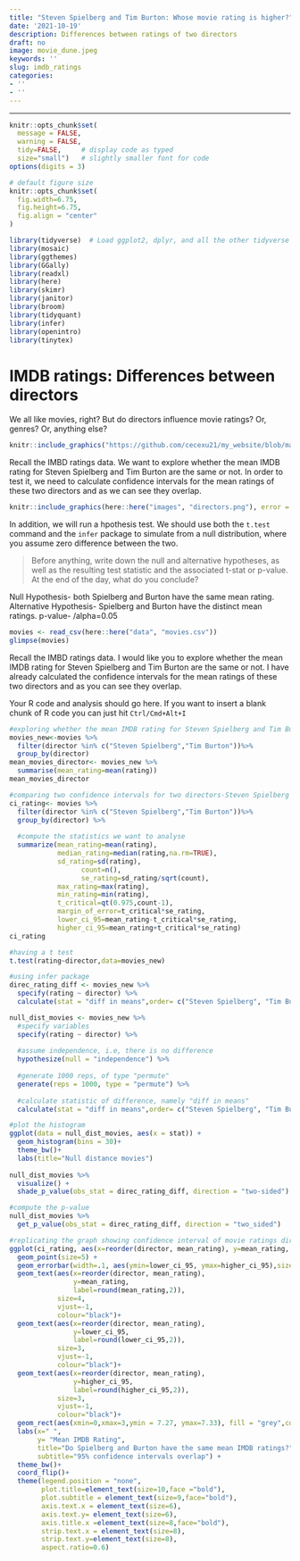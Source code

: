 ```yaml
---
title: "Steven Spielberg and Tim Burton: Whose movie rating is higher?"
date: '2021-10-19'
description: Differences between ratings of two directors
draft: no
image: movie_dune.jpeg
keywords: ''
slug: imdb_ratings
categories:
- ''
- ''
---
```


---

```r
knitr::opts_chunk$set(
  message = FALSE, 
  warning = FALSE, 
  tidy=FALSE,     # display code as typed
  size="small")   # slightly smaller font for code
options(digits = 3)

# default figure size
knitr::opts_chunk$set(
  fig.width=6.75, 
  fig.height=6.75,
  fig.align = "center"
)
```


```r
library(tidyverse)  # Load ggplot2, dplyr, and all the other tidyverse packages
library(mosaic)
library(ggthemes)
library(GGally)
library(readxl)
library(here)
library(skimr)
library(janitor)
library(broom)
library(tidyquant)
library(infer)
library(openintro)
library(tinytex)
```
# IMDB ratings: Differences between directors

We all like movies, right? But do directors influence movie ratings? Or, genres? Or, anything else?
```r
knitr::include_graphics("https://github.com/cecexu21/my_website/blob/main/steven.jpeg")
```




Recall the IMBD ratings data. We want to explore whether the mean IMDB rating for Steven Spielberg and Tim Burton are the same or not. In order to test it, we need to calculate confidence intervals for the mean ratings of these two directors and as we can see they overlap. 


```r
knitr::include_graphics(here::here("images", "directors.png"), error = FALSE)
```


In addition, we will run a hpothesis test. We should use both the `t.test` command and the `infer` package to simulate from a null distribution, where you assume zero difference between the two.

> Before anything, write down the null and alternative hypotheses, as well as the resulting test statistic and the associated t-stat or p-value. At the end of the day, what do you conclude?


Null Hypothesis- both Spielberg and Burton have the same mean rating.
Alternative Hypothesis- Spielberg and Burton have the distinct mean ratings.
p-value- /alpha=0.05


```r
movies <- read_csv(here::here("data", "movies.csv"))
glimpse(movies)
```
Recall the IMBD ratings data. I would like you to explore whether the mean IMDB rating for Steven Spielberg and Tim Burton are the same or not. I have already calculated the confidence intervals for the mean ratings of these two directors and as you can see they overlap. 

Your R code and analysis should go here. If you want to insert a blank chunk of R code you can just hit `Ctrl/Cmd+Alt+I` 

```r

#exploring whether the mean IMDB rating for Steven Spielberg and Tim Burton are the same or not
movies_new<-movies %>%
  filter(director %in% c("Steven Spielberg","Tim Burton"))%>%
  group_by(director) 
mean_movies_director<- movies_new %>%
  summarise(mean_rating=mean(rating))
mean_movies_director

#comparing two confidence intervals for two directors-Steven Spielberg and Tim Burton
ci_rating<- movies %>%
  filter(director %in% c("Steven Spielberg","Tim Burton"))%>%
  group_by(director) %>%
  
  #compute the statistics we want to analyse
  summarize(mean_rating=mean(rating),
            median_rating=median(rating,na.rm=TRUE),
            sd_rating=sd(rating),
                  count=n(),
                  se_rating=sd_rating/sqrt(count),
            max_rating=max(rating),
            min_rating=min(rating),
            t_critical=qt(0.975,count-1),
            margin_of_error=t_critical*se_rating,
            lower_ci_95=mean_rating-t_critical*se_rating,
            higher_ci_95=mean_rating+t_critical*se_rating)
ci_rating

#having a t test
t.test(rating~director,data=movies_new)

#using infer package
direc_rating_diff <- movies_new %>%
  specify(rating ~ director) %>%
  calculate(stat = "diff in means",order= c("Steven Spielberg", "Tim Burton"))

null_dist_movies <- movies_new %>%
  #specify variables
  specify(rating ~ director) %>%
  
  #assume independence, i.e, there is no difference
  hypothesize(null = "independence") %>%
  
  #generate 1000 reps, of type "permute"
  generate(reps = 1000, type = "permute") %>%
  
  #calculate statistic of difference, namely "diff in means"
  calculate(stat = "diff in means",order= c("Steven Spielberg", "Tim Burton"))

#plot the histogram
ggplot(data = null_dist_movies, aes(x = stat)) +
  geom_histogram(bins = 30)+
  theme_bw()+
  labs(title="Null distance movies")
  
null_dist_movies %>% 
  visualize() +
  shade_p_value(obs_stat = direc_rating_diff, direction = "two-sided")

#compute the p-value
null_dist_movies %>%
  get_p_value(obs_stat = direc_rating_diff, direction = "two_sided")
```


```r
#replicating the graph showing confidence interval of movie ratings directed by two directors
ggplot(ci_rating, aes(x=reorder(director, mean_rating), y=mean_rating, colour=director)) +
  geom_point(size=5) +
  geom_errorbar(width=.1, aes(ymin=lower_ci_95, ymax=higher_ci_95),size=3) + 
  geom_text(aes(x=reorder(director, mean_rating),
                y=mean_rating,
                label=round(mean_rating,2)),
            size=4,
            vjust=-1,
            colour="black")+
  geom_text(aes(x=reorder(director, mean_rating),
                y=lower_ci_95,
                label=round(lower_ci_95,2)),
            size=3,
            vjust=-1,
            colour="black")+
  geom_text(aes(x=reorder(director, mean_rating),
                y=higher_ci_95,
                label=round(higher_ci_95,2)),
            size=3,
            vjust=-1,
            colour="black")+
  geom_rect(aes(xmin=0,xmax=3,ymin = 7.27, ymax=7.33), fill = "grey",colour="light grey",alpha=0.55)+
  labs(x=" ",
       y= "Mean IMDB Rating", 
       title="Do Spielberg and Burton have the same mean IMDB ratings?",
       subtitle="95% confidence intervals overlap") + 
  theme_bw()+
  coord_flip()+
  theme(legend.position = "none",
        plot.title=element_text(size=10,face ="bold"),
        plot.subtitle = element_text(size=9,face="bold"),
        axis.text.x = element_text(size=6),
        axis.text.y= element_text(size=6),
        axis.title.x =element_text(size=8,face="bold"),
        strip.text.x = element_text(size=8),
        strip.text.y=element_text(size=8),
        aspect.ratio=0.6)

```
